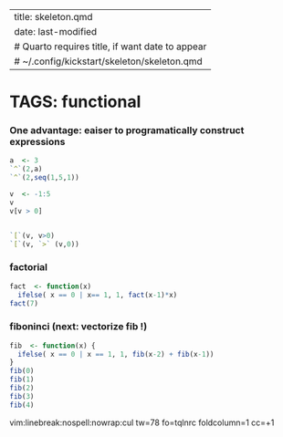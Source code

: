 
---
title: skeleton.qmd
date: last-modified
# Quarto requires title, if want date to appear
# ~/.config/kickstart/skeleton/skeleton.qmd
---
#   TAGS:   functional

### One advantage:  eaiser to programatically construct expressions

```r
a  <- 3 
`^`(2,a)
`^`(2,seq(1,5,1))
```

```r
v  <- -1:5
v
v[v > 0]


`[`(v, v>0)
`[`(v, `>` (v,0))

```

### factorial
```r
fact  <- function(x) 
  ifelse( x == 0 | x== 1, 1, fact(x-1)*x)
fact(7)
```

### fiboninci   (next:  vectorize fib !)
```r
fib  <- function(x) {
  ifelse( x == 0 | x == 1, 1, fib(x-2) + fib(x-1))
}
fib(0)
fib(1)
fib(2)
fib(3)
fib(4)

```




vim:linebreak:nospell:nowrap:cul tw=78 fo=tqlnrc foldcolumn=1 cc=+1
